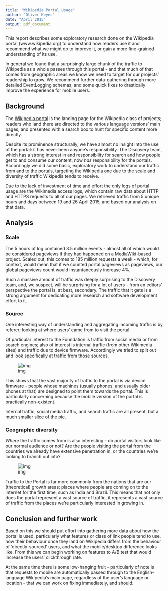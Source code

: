 ```yaml
---
title: "Wikipedia Portal Usage"
author: "Oliver Keyes"
date: "April 2015"
output: pdf_document
---
```


This report describes some exploratory research done on the Wikipedia portal (www.wikipedia.org) to understand how readers use it and recommend what we might do to improve it, or gain a more fine-grained understanding of its use.

In general we found that a surprisingly large chunk of the traffic to Wikipedia as a whole passes through this portal - and that much of that comes from geographic areas we know we need to target for our projects' readership to grow. We recommend further data-gathering through more detailed EventLogging schemas, and some quick fixes to drastically improve the experience for mobile users.

## Background
The [Wikipedia portal](https://www.wikipedia.org) is the landing page for the Wikipedia class of projects; readers who land there are directed to the various language versions' main pages, and presented with a search box to hunt for specific content more directly.

Despite its prominence structurally, we have almost no insight into the use of the portal: it has never been anyone's responsibility. The Discovery team, which has a strong interest in and responsibility for search and how people get to and consume our content, now *has* responsibility for the portals. Accordingly we did some basic, exploratory work to understand our traffic from and to the portals, targeting the Wikipedia one due to the scale and diversity of traffic Wikipedia tends to receive.

Due to the lack of investment of time and effort the only logs of portal usage are the Wikimedia access logs, which contain raw data about HTTP and HTTPS requests to all of our pages. We retrieved traffic from 5 unique hours and days between 19 and 26 April 2015, and based our analysis on that data.

## Analysis

### Scale

The 5 hours of log contained 3.5 million events - almost all of which would be considered pageviews if they had happened on a MediaWiki-based project. Scaled out, this comes to 185 million requests a week - which, for context, would mean that if we counted portal pageviews as pageviews, our global pageviews count would instantaneously increase 4%.

Such a massive amount of traffic was deeply surprising to the Discovery team, and, we suspect, will be surprising for a lot of users - from an editors' perspective the portal is, at best, secondary. The traffic that it gets is a strong argument for dedicating more research and software development effort to it.

### Source

One interesting way of understanding and aggregating incoming traffic is by referer; looking at where users' came from to visit the portal.

Of particular interest to the Foundation is traffic from social media or from search engines; also of interest is internal traffic (from other Wikimedia sites) and traffic due to device firmware. Accordingly we tried to split out and look specifically at traffic from those sources.

![img](referer_data.png)

This shows that the vast majority of traffic to the portal is via device firmware - people whose machines (usually phones, and usually older phones at that) are designed to point them towards the portal. This is particularly concerning because the mobile version of the portal is practically non-existent.

Internal traffic, social media traffic, and search traffic are all present, but a much smaller slice of the pie.

### Geographic diversity

*Where* the traffic comes from is also interesting - do portal visitors look like our normal audience or not? Are the people visiting the portal from the countries we already have extensive penetration in, or the countries we're looking to branch out into?

![img](home_countries.png)

Traffic to the Portal is far more commonly from the nations that are our (theoretical) growth areas: places where people are coming on to the internet for the first time, such as India and Brazil. This means that not only does the portal represent a vast source of traffic, it represents a vast source of traffic from the places we're particularly interested in growing in.

## Conclusion and further work

Based on this we should put effort into gathering more data about how the portal is used, particularly what features or class of link people tend to use, how their behaviour once they land on Wikipedia differs from the behaviour of 'directly-sourced' users, and what the mobile/desktop difference looks like. From this we can begin working on features to A/B test that would increase the users' clickthrough rate.

At the same time there is some low-hanging fruit - particularly of note is that requests to mobile are automatically passed through to the English-language Wikipedia's main page, regardless of the user's language or location - that we can work on fixing immediately, and should.